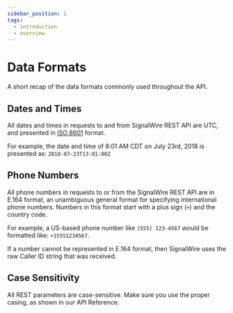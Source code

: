 ```yaml
---
sidebar_position: 1
tags:
  - introduction
  - overview
---
```


# Data Formats

A short recap of the data formats commonly used throughout the API.

## Dates and Times

All dates and times in requests to and from SignalWire REST API are UTC, and presented in [ISO 8601](https://en.wikipedia.org/wiki/ISO_8601) format.

For example, the date and time of 8:01 AM CDT on July 23rd, 2018 is presented as: `2018-07-23T13:01:00Z`

## Phone Numbers

All phone numbers in requests to or from the SignalWire REST API are in E.164 format, an unambiguous general format for specifying international phone numbers. Numbers in this format start with a plus sign (`+`) and the country code.

For example, a US-based phone number like `(555) 123-4567` would be formatted like: `+15551234567`.

If a number cannot be represented in E.164 format, then SignalWire uses the raw Caller ID string that was received.

## Case Sensitivity

All REST parameters are case-sensitive. Make sure you use the proper casing, as shown in our API Reference.
